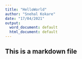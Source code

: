 ```yaml
---
title: "HelloWorld"
author: "Snehal Kokare"
date: "17/04/2021"
output:
  word_document: default
  html_document: default
---
```

## This is a markdown file